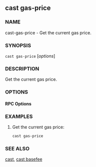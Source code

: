 
## cast gas-price

### NAME

cast-gas-price - Get the current gas price.

### SYNOPSIS

`cast gas-price` [*options*]

### DESCRIPTION

Get the current gas price.

### OPTIONS

#### RPC Options

<RpcUrlOption />

<CommonOptions />

### EXAMPLES

1. Get the current gas price:
   ```sh
   cast gas-price
   ```

### SEE ALSO

[cast](/reference/cast/cast.mdx), [cast basefee](/reference/cast/cast-basefee.mdx)
